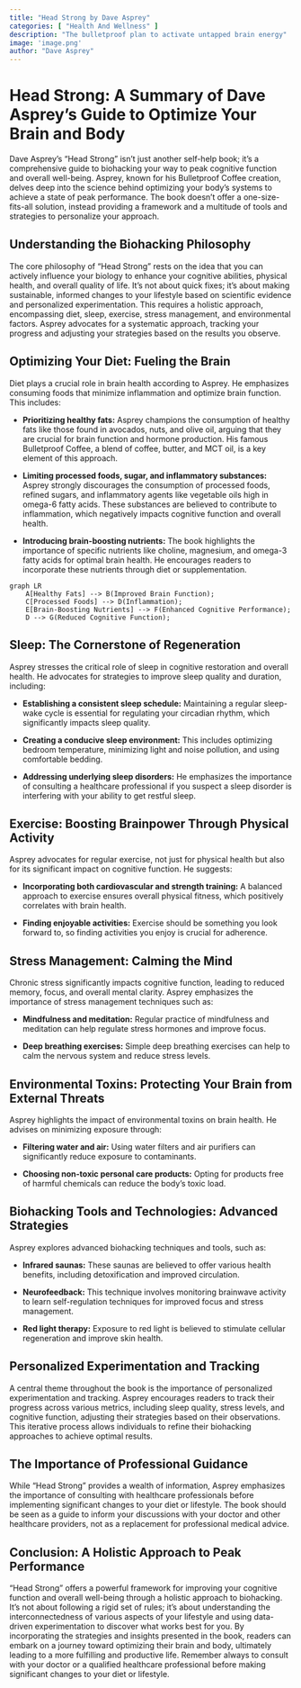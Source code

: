 ```yaml
---
title: "Head Strong by Dave Asprey"
categories: [ "Health And Wellness" ]
description: "The bulletproof plan to activate untapped brain energy"
image: 'image.png'
author: "Dave Asprey"
---
```

# Head Strong: A Summary of Dave Asprey's Guide to Optimize Your Brain and Body

Dave Asprey's "Head Strong" isn't just another self-help book; it's a comprehensive guide to biohacking your way to peak cognitive function and overall well-being. Asprey, known for his Bulletproof Coffee creation, delves deep into the science behind optimizing your body's systems to achieve a state of peak performance. The book doesn't offer a one-size-fits-all solution, instead providing a framework and a multitude of tools and strategies to personalize your approach.

## Understanding the Biohacking Philosophy

The core philosophy of "Head Strong" rests on the idea that you can actively influence your biology to enhance your cognitive abilities, physical health, and overall quality of life.  It’s not about quick fixes; it’s about making sustainable, informed changes to your lifestyle based on scientific evidence and personalized experimentation. This requires a holistic approach, encompassing diet, sleep, exercise, stress management, and environmental factors.  Asprey advocates for a systematic approach, tracking your progress and adjusting your strategies based on the results you observe.

## Optimizing Your Diet: Fueling the Brain

Diet plays a crucial role in brain health according to Asprey. He emphasizes consuming foods that minimize inflammation and optimize brain function.  This includes:

* **Prioritizing healthy fats:**  Asprey champions the consumption of healthy fats like those found in avocados, nuts, and olive oil, arguing that they are crucial for brain function and hormone production.  His famous Bulletproof Coffee, a blend of coffee, butter, and MCT oil, is a key element of this approach.

* **Limiting processed foods, sugar, and inflammatory substances:**  Asprey strongly discourages the consumption of processed foods, refined sugars, and inflammatory agents like vegetable oils high in omega-6 fatty acids. These substances are believed to contribute to inflammation, which negatively impacts cognitive function and overall health.

* **Introducing brain-boosting nutrients:**  The book highlights the importance of specific nutrients like choline, magnesium, and omega-3 fatty acids for optimal brain health. He encourages readers to incorporate these nutrients through diet or supplementation.

```mermaid
graph LR
    A[Healthy Fats] --> B(Improved Brain Function);
    C[Processed Foods] --> D(Inflammation);
    E[Brain-Boosting Nutrients] --> F(Enhanced Cognitive Performance);
    D --> G(Reduced Cognitive Function);
```

## Sleep: The Cornerstone of Regeneration

Asprey stresses the critical role of sleep in cognitive restoration and overall health. He advocates for strategies to improve sleep quality and duration, including:

* **Establishing a consistent sleep schedule:**  Maintaining a regular sleep-wake cycle is essential for regulating your circadian rhythm, which significantly impacts sleep quality.

* **Creating a conducive sleep environment:**  This includes optimizing bedroom temperature, minimizing light and noise pollution, and using comfortable bedding.

* **Addressing underlying sleep disorders:**  He emphasizes the importance of consulting a healthcare professional if you suspect a sleep disorder is interfering with your ability to get restful sleep.

## Exercise:  Boosting Brainpower Through Physical Activity

Asprey advocates for regular exercise, not just for physical health but also for its significant impact on cognitive function.  He suggests:

* **Incorporating both cardiovascular and strength training:**  A balanced approach to exercise ensures overall physical fitness, which positively correlates with brain health.

* **Finding enjoyable activities:**  Exercise should be something you look forward to, so finding activities you enjoy is crucial for adherence.


## Stress Management:  Calming the Mind

Chronic stress significantly impacts cognitive function, leading to reduced memory, focus, and overall mental clarity.  Asprey emphasizes the importance of stress management techniques such as:

* **Mindfulness and meditation:**  Regular practice of mindfulness and meditation can help regulate stress hormones and improve focus.

* **Deep breathing exercises:**  Simple deep breathing exercises can help to calm the nervous system and reduce stress levels.


## Environmental Toxins:  Protecting Your Brain from External Threats

Asprey highlights the impact of environmental toxins on brain health. He advises on minimizing exposure through:

* **Filtering water and air:**  Using water filters and air purifiers can significantly reduce exposure to contaminants.

* **Choosing non-toxic personal care products:**  Opting for products free of harmful chemicals can reduce the body's toxic load.


## Biohacking Tools and Technologies:  Advanced Strategies

Asprey explores advanced biohacking techniques and tools, such as:

* **Infrared saunas:**  These saunas are believed to offer various health benefits, including detoxification and improved circulation.

* **Neurofeedback:**  This technique involves monitoring brainwave activity to learn self-regulation techniques for improved focus and stress management.

* **Red light therapy:**  Exposure to red light is believed to stimulate cellular regeneration and improve skin health.


## Personalized Experimentation and Tracking

A central theme throughout the book is the importance of personalized experimentation and tracking. Asprey encourages readers to track their progress across various metrics, including sleep quality, stress levels, and cognitive function, adjusting their strategies based on their observations. This iterative process allows individuals to refine their biohacking approaches to achieve optimal results.

## The Importance of Professional Guidance

While "Head Strong" provides a wealth of information, Asprey emphasizes the importance of consulting with healthcare professionals before implementing significant changes to your diet or lifestyle.  The book should be seen as a guide to inform your discussions with your doctor and other healthcare providers, not as a replacement for professional medical advice.


## Conclusion: A Holistic Approach to Peak Performance

"Head Strong" offers a powerful framework for improving your cognitive function and overall well-being through a holistic approach to biohacking. It's not about following a rigid set of rules; it's about understanding the interconnectedness of various aspects of your lifestyle and using data-driven experimentation to discover what works best for you. By incorporating the strategies and insights presented in the book, readers can embark on a journey toward optimizing their brain and body, ultimately leading to a more fulfilling and productive life. Remember always to consult with your doctor or a qualified healthcare professional before making significant changes to your diet or lifestyle.

